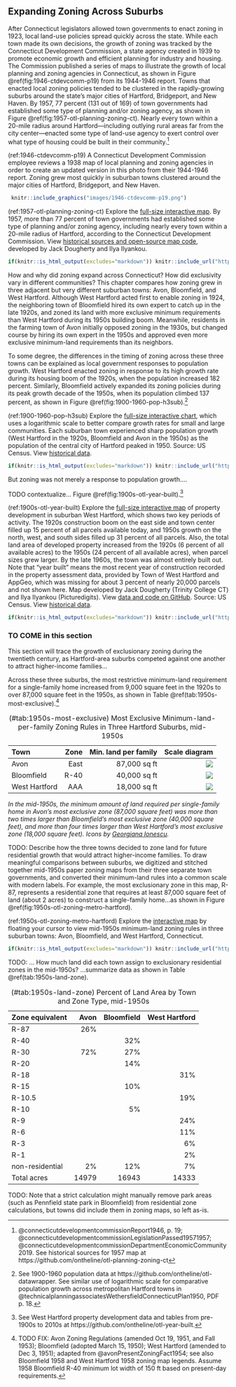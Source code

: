 ## Expanding Zoning Across Suburbs {- #expanding-zoning}

After Connecticut legislators allowed town governments to enact zoning in 1923, local land-use policies spread quickly across the state. While each town made its own decisions, the growth of zoning was tracked by the Connecticut Development Commission, a state agency created in 1939 to promote economic growth and efficient planning for industry and housing. The Commission published a series of maps to illustrate the growth of local planning and zoning agencies in Connecticut, as shown in Figure \@ref(fig:1946-ctdevcomm-p19) from its 1944-1946 report. Towns that enacted local zoning policies tended to be clustered in the rapidly-growing suburbs around the state's major cities of Hartford, Bridgeport, and New Haven. By 1957, 77 percent (131 out of 169) of town governments had established some type of planning and/or zoning agency, as shown in Figure \@ref(fig:1957-otl-planning-zoning-ct). Nearly every town within a 20-mile radius around Hartford---including outlying rural areas far from the city center---enacted some type of land-use agency to exert control over what type of housing could be built in their community.^[@connecticutdevelopmentcommissionReport1946, p. 19; @connecticutdevelopmentcommissionLegislationPassed19571957; @connecticutdevelopmentcommissionDepartmentEconomicCommunity2019. See historical sources for 1957 map at https://github.com/ontheline/otl-planning-zoning-ct]

(ref:1946-ctdevcomm-p19) A Connecticut Development Commission employee reviews a 1938 map of local planning and zoning agencies in order to create an updated version in this photo from their 1944-1946 report. Zoning grew most quickly in suburban towns clustered around the major cities of Hartford, Bridgeport, and New Haven.

```r
 knitr::include_graphics("images/1946-ctdevcomm-p19.png")
```

(ref:1957-otl-planning-zoning-ct) Explore the [full-size interactive map](https://ontheline.github.io/otl-planning-zoning-ct/). By 1957, more than 77 percent of town governments had established some type of planning and/or zoning agency, including nearly every town within a 20-mile radius of Hartford, according to the Connecticut Development Commission. View [historical sources and open-source map code](https://github.com/ontheline/otl-planning-zoning-ct/), developed by Jack Dougherty and Ilya Ilyankou.

```r
if(knitr::is_html_output(excludes="markdown")) knitr::include_url("https://ontheline.github.io/otl-planning-zoning-ct/") else knitr::include_graphics("images/1957-otl-planning-zoning-ct.png")
```

How and why did zoning expand across Connecticut? How did exclusivity vary in different communities? This chapter compares how zoning grew in three adjacent but very different suburban towns: Avon, Bloomfield, and West Hartford. Although West Hartford acted first to enable zoning in 1924, the neighboring town of Bloomfield hired its own expert to catch up in the late 1920s, and zoned its land with more exclusive minimum requirements than West Hartford during its 1950s building boom. Meanwhile, residents in the farming town of Avon initially opposed zoning in the 1930s, but changed course by hiring its own expert in the 1950s and approved even more exclusive minimum-land requirements than its neighbors.

To some degree, the differences in the timing of zoning across these three towns can be explained as local government responses to population growth. West Hartford enacted zoning in response to its high growth rate during its housing boom of the 1920s, when the population increased 182 percent. Similarly, Bloomfield actively expanded its zoning policies during its peak growth decade of the 1950s, when its population climbed 137 percent, as shown in Figure \@ref(fig:1900-1960-pop-h3sub).^[See 1900-1960 population data at https://github.com/ontheline/otl-datawrapper. See similar use of logarithmic scale for comparative population growth across metropolitan Hartford towns in @technicalplanningassociatesWethersfieldConnecticutPlan1950, PDF p. 18.]

(ref:1900-1960-pop-h3sub) Explore the [full-size interactive chart](https://datawrapper.dwcdn.net/p69o9/), which uses a logarithmic scale to better compare growth rates for small and large communities. Each suburban town experienced sharp population growth (West Hartford in the 1920s, Bloomfield and Avon in the 1950s) as the population of the central city of Hartford peaked in 1950. Source: US Census. View [historical data](https://github.com/ontheline/otl-datawrapper).

```r
if(knitr::is_html_output(excludes="markdown")) knitr::include_url("https://datawrapper.dwcdn.net/p69o9/") else knitr::include_graphics("images/1900-1960-pop-h3sub.png")
```

But zoning was not merely a response to population growth....

TODO contextualize... Figure \@ref(fig:1900s-otl-year-built).^[See West Hartford property development data and tables from pre-1900s to 2010s at https://github.com/ontheline/otl-year-built.]

(ref:1900s-otl-year-built) Explore the [full-size interactive map](https://ontheline.github.io/otl-year-built/index-caption.html) of property development in suburban West Hartford, which shows two key periods of activity. The 1920s construction boom on the east side and town center filled up 15 percent of all parcels available today, and 1950s growth on the north, west, and south sides filled up 31 percent of all parcels. Also, the total land area of developed property increased from the 1920s (6 percent of all available acres) to the 1950s (24 percent of all available acres), when parcel sizes grew larger. By the late 1960s, the town was almost entirely built out. Note that "year built" means the most recent year of construction recorded in the property assessment data, provided by Town of West Hartford and AppGeo, which was missing for about 3 percent of nearly 20,000 parcels and not shown here. Map developed by Jack Dougherty (Trinity College CT) and Ilya Ilyankou (Picturedigits). View <a href="http://github.com/ontheline/otl-zoning-west-hartford/">data and code on GitHub</a>.  Source: US Census. View [historical data](https://github.com/ontheline/otl-datawrapper).

```r
if(knitr::is_html_output(excludes="markdown")) knitr::include_url("https://ontheline.github.io/otl-year-built/", height = "600px") else knitr::include_graphics("images/1900s-otl-year-built.png")
```

### TO COME in this section {-}

This section will trace the growth of exclusionary zoning during the twentieth century, as Hartford-area suburbs competed against one another to attract higher-income families...

Across these three suburbs, the most restrictive minimum-land requirement for a single-family home increased from 9,000 square feet in the 1920s to over 87,000 square feet in the 1950s, as shown in Table \@ref(tab:1950s-most-exclusive).^[TODO FIX: Avon Zoning Regulations (amended Oct 19, 1951, and Fall 1953); Bloomfield (adopted March 15, 1950); West Hartford (amended to Dec 3, 1951); adapted from @avonPresentZoningFact1954; see also Bloomfield 1958 and West Hartford 1958 zoning map legends. Assume 1958 Bloomfield R-40 minimum lot width of 150 ft based on present-day requirements.]

Table: (\#tab:1950s-most-exclusive) Most Exclusive Minimum-land-per-family Zoning Rules in Three Hartford Suburbs, mid-1950s

| Town  | Zone | Min. land per family | Scale diagram |
|:------|-----:|------:|--------------------:|
| Avon  | East | 87,000 sq ft  | ![](images/1950s-r-87.png) |
| Bloomfield | R-40 | 40,000 sq ft  | ![](images/1950s-r-40.png) |
| West Hartford | AAA  | 18,000 sq ft  | ![](images/1950s-r-18.png) |

*In the mid-1950s, the minimum amount of land required per single-family home in Avon's most exclusive zone (87,000 square feet) was more than two times larger than Bloomfield's most exclusive zone (40,000 square feet), and more than four times larger than West Hartford's most exclusive zone (18,000 square feet). Icons by [Georgiana Ionescu](https://thenounproject.com/georgiana.ionescu/collection/real-estate-outline/).*
<!-- Graphics from https://www.figma.com/file/7JitgyYxiT3xR3fyoZttKb/otl-zoning-graphics
Export at 4x resolution, then reduce size 25% to return to original dimensions -->

TODO: Describe how the three towns decided to zone land for future residential growth that would attract higher-income families. To draw meaningful comparisons between suburbs, we digitized and stitched together mid-1950s paper zoning maps from their three separate town governments, and converted their minimum-land rules into a common scale with modern labels. For example, the most exclusionary zone in this map, R-87, represents a residential zone that requires at least 87,000 square feet of land (about 2 acres) to construct a single-family home...as shown in Figure \@ref(fig:1950s-otl-zoning-metro-hartford).

(ref:1950s-otl-zoning-metro-hartford) Explore the [interactive map](https://ontheline.github.io/otl-zoning-metro-hartford/index-caption.html) by floating your cursor to view mid-1950s minimum-land zoning rules in three suburban towns: Avon, Bloomfield, and West Hartford, Connecticut.  

```r
if(knitr::is_html_output(excludes="markdown")) knitr::include_url("https://ontheline.github.io/otl-zoning-metro-hartford", height = "550px") else knitr::include_graphics("images/1950s-otl-zoning-metro-hartford.png")
```

TODO: ... How much land did each town assign to exclusionary residential zones in the mid-1950s? ...summarize data as shown in Table \@ref(tab:1950s-land-zone).

Table: (\#tab:1950s-land-zone) Percent of Land Area by Town and Zone Type, mid-1950s

| Zone equivalent | Avon | Bloomfield | West Hartford |
|:-----|-----:|-----:|-----:|
| R-87 | 26% |  |  |
| R-40 |  | 32% |  |
| R-30 | 72% | 27% |  |
| R-20 |  | 14% |  |
| R-18 |  |  | 31% |
| R-15 |  | 10% |  |
| R-10.5 |  |  | 19% |
| R-10 |  | 5% |  |
| R-9 |  |  | 24% |
| R-6 |  |  | 11% |
| R-3 |  |  | 6% |
| R-1 |  |  | 2% |
| non-residential | 2% | 12% | 7% |
| Total acres | 14979 | 16943 | 14333 |

TODO: Note that a strict calculation might manually remove park areas (such as Pennfield state park in Bloomfield) from residential zone calculations, but towns did include them in zoning maps, so left as-is.
